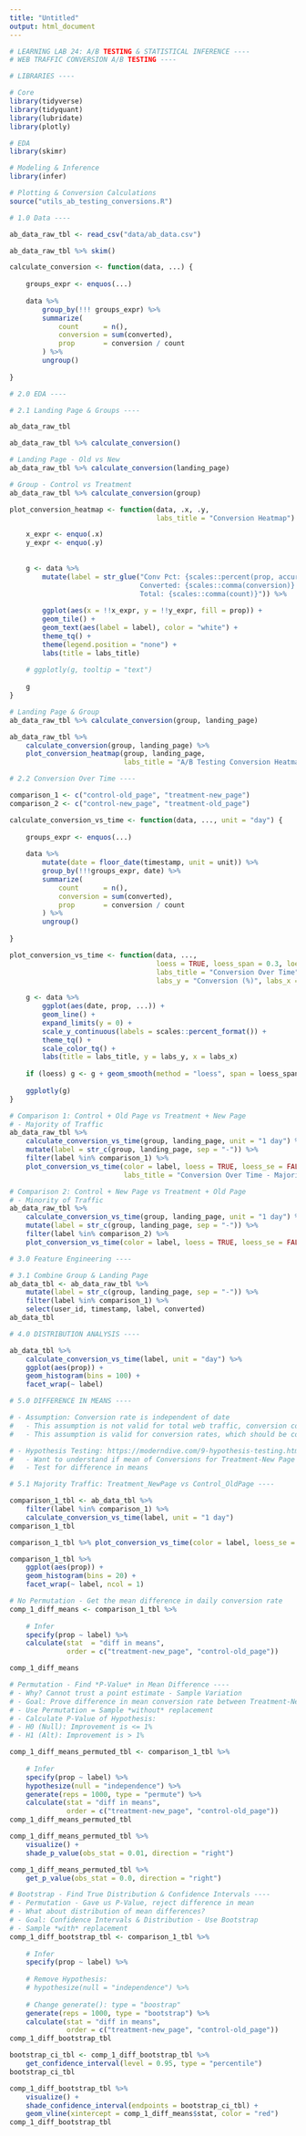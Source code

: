 ```yaml
---
title: "Untitled"
output: html_document
---
```

```r
# LEARNING LAB 24: A/B TESTING & STATISTICAL INFERENCE ----
# WEB TRAFFIC CONVERSION A/B TESTING ----

# LIBRARIES ----

# Core
library(tidyverse)
library(tidyquant)
library(lubridate)
library(plotly)
```


```r
# EDA
library(skimr)

# Modeling & Inference
library(infer)

# Plotting & Conversion Calculations
source("utils_ab_testing_conversions.R")
```


```r
# 1.0 Data ----

ab_data_raw_tbl <- read_csv("data/ab_data.csv")

ab_data_raw_tbl %>% skim()
```

```r
calculate_conversion <- function(data, ...) {
    
    groups_expr <- enquos(...)
    
    data %>%
        group_by(!!! groups_expr) %>%
        summarize(
            count      = n(),
            conversion = sum(converted),
            prop       = conversion / count
        ) %>%
        ungroup()
    
}
```

```r
# 2.0 EDA ----

# 2.1 Landing Page & Groups ----

ab_data_raw_tbl

ab_data_raw_tbl %>% calculate_conversion()
```


```r
# Landing Page - Old vs New
ab_data_raw_tbl %>% calculate_conversion(landing_page)
```


```r
# Group - Control vs Treatment
ab_data_raw_tbl %>% calculate_conversion(group)
```
```r
plot_conversion_heatmap <- function(data, .x, .y, 
                                    labs_title = "Conversion Heatmap") {

    x_expr <- enquo(.x)
    y_expr <- enquo(.y)
    
    
    g <- data %>%
        mutate(label = str_glue("Conv Pct: {scales::percent(prop, accuracy = 0.1)}
                                Converted: {scales::comma(conversion)}
                                Total: {scales::comma(count)}")) %>%
        
        ggplot(aes(x = !!x_expr, y = !!y_expr, fill = prop)) +
        geom_tile() +
        geom_text(aes(label = label), color = "white") +
        theme_tq() +
        theme(legend.position = "none") +
        labs(title = labs_title)
    
    # ggplotly(g, tooltip = "text")
    
    g
}
```


```r
# Landing Page & Group
ab_data_raw_tbl %>% calculate_conversion(group, landing_page)

ab_data_raw_tbl %>% 
    calculate_conversion(group, landing_page) %>%
    plot_conversion_heatmap(group, landing_page, 
                            labs_title = "A/B Testing Conversion Heatmap")
```


```r
# 2.2 Conversion Over Time ----

comparison_1 <- c("control-old_page", "treatment-new_page")
comparison_2 <- c("control-new_page", "treatment-old_page")
```
```r
calculate_conversion_vs_time <- function(data, ..., unit = "day") {
    
    groups_expr <- enquos(...)
    
    data %>%
        mutate(date = floor_date(timestamp, unit = unit)) %>%
        group_by(!!!groups_expr, date) %>%
        summarize(
            count      = n(),
            conversion = sum(converted),
            prop       = conversion / count
        ) %>%
        ungroup()
    
}
```

```r
plot_conversion_vs_time <- function(data, ..., 
                                    loess = TRUE, loess_span = 0.3, loess_se = TRUE,
                                    labs_title = "Conversion Over Time", 
                                    labs_y = "Conversion (%)", labs_x = "") {
    
    g <- data %>%
        ggplot(aes(date, prop, ...)) +
        geom_line() +
        expand_limits(y = 0) +
        scale_y_continuous(labels = scales::percent_format()) +
        theme_tq() +
        scale_color_tq() +
        labs(title = labs_title, y = labs_y, x = labs_x) 
    
    if (loess) g <- g + geom_smooth(method = "loess", span = loess_span, se = loess_se)
    
    ggplotly(g)
}
```

```r
# Comparison 1: Control + Old Page vs Treatment + New Page
# - Majority of Traffic
ab_data_raw_tbl %>%
    calculate_conversion_vs_time(group, landing_page, unit = "1 day") %>%
    mutate(label = str_c(group, landing_page, sep = "-")) %>%
    filter(label %in% comparison_1) %>%
    plot_conversion_vs_time(color = label, loess = TRUE, loess_se = FALSE,
                            labs_title = "Conversion Over Time - Majority of Traffic")
```


```r
# Comparison 2: Control + New Page vs Treatment + Old Page
# - Minority of Traffic
ab_data_raw_tbl %>%
    calculate_conversion_vs_time(group, landing_page, unit = "1 day") %>%
    mutate(label = str_c(group, landing_page, sep = "-")) %>%
    filter(label %in% comparison_2) %>%
    plot_conversion_vs_time(color = label, loess = TRUE, loess_se = FALSE, loess_span = 0.6)
```


```r
# 3.0 Feature Engineering ----

# 3.1 Combine Group & Landing Page
ab_data_tbl <- ab_data_raw_tbl %>%
    mutate(label = str_c(group, landing_page, sep = "-")) %>%
    filter(label %in% comparison_1) %>%
    select(user_id, timestamp, label, converted)
ab_data_tbl
```


```r
# 4.0 DISTRIBUTION ANALYSIS ----

ab_data_tbl %>%
    calculate_conversion_vs_time(label, unit = "day") %>%
    ggplot(aes(prop)) +
    geom_histogram(bins = 100) +
    facet_wrap(~ label)
```


```r
# 5.0 DIFFERENCE IN MEANS ----

# - Assumption: Conversion rate is independent of date 
#   - This assumption is not valid for total web traffic, conversion counts, etc since date may influence
#   - This assumption is valid for conversion rates, which should be constant if visits are large enough

# - Hypothesis Testing: https://moderndive.com/9-hypothesis-testing.html
#   - Want to understand if mean of Conversions for Treatment-New Page is different than Control-Old Page
#   - Test for difference in means

# 5.1 Majority Traffic: Treatment_NewPage vs Control_OldPage ----

comparison_1_tbl <- ab_data_tbl %>%
    filter(label %in% comparison_1) %>%
    calculate_conversion_vs_time(label, unit = "1 day")
comparison_1_tbl
```


```r
comparison_1_tbl %>% plot_conversion_vs_time(color = label, loess_se = FALSE)
```


```r
comparison_1_tbl %>%
    ggplot(aes(prop)) +
    geom_histogram(bins = 20) +
    facet_wrap(~ label, ncol = 1)

```


```r
# No Permutation - Get the mean difference in daily conversion rate
comp_1_diff_means <- comparison_1_tbl %>%
    
    # Infer
    specify(prop ~ label) %>%
    calculate(stat  = "diff in means", 
              order = c("treatment-new_page", "control-old_page"))

comp_1_diff_means
```


```r
# Permutation - Find *P-Value* in Mean Difference ----
# - Why? Cannot trust a point estimate - Sample Variation
# - Goal: Prove difference in mean conversion rate between Treatment-New Page vs Control-Old Page
# - Use Permutation = Sample *without* replacement
# - Calculate P-Value of Hypothesis:
# - H0 (Null): Improvement is <= 1%
# - H1 (Alt): Improvement is > 1%

comp_1_diff_means_permuted_tbl <- comparison_1_tbl %>%
    
    # Infer
    specify(prop ~ label) %>%
    hypothesize(null = "independence") %>%
    generate(reps = 1000, type = "permute") %>%
    calculate(stat = "diff in means", 
              order = c("treatment-new_page", "control-old_page")) 
comp_1_diff_means_permuted_tbl
```


```r
comp_1_diff_means_permuted_tbl %>%
    visualize() +
    shade_p_value(obs_stat = 0.01, direction = "right")
```

```r
comp_1_diff_means_permuted_tbl %>% 
    get_p_value(obs_stat = 0.0, direction = "right")
```
```r
# Bootstrap - Find True Distribution & Confidence Intervals ----
# - Permutation - Gave us P-Value, reject difference in mean
# - What about distribution of mean differences?
# - Goal: Confidence Intervals & Distribution - Use Bootstrap
# - Sample *with* replacement
comp_1_diff_bootstrap_tbl <- comparison_1_tbl %>%
    
    # Infer
    specify(prop ~ label) %>%
    
    # Remove Hypothesis:
    # hypothesize(null = "independence") %>%
    
    # Change generate(): type = "boostrap"
    generate(reps = 1000, type = "bootstrap") %>%
    calculate(stat = "diff in means", 
              order = c("treatment-new_page", "control-old_page"))
comp_1_diff_bootstrap_tbl
```


```r
bootstrap_ci_tbl <- comp_1_diff_bootstrap_tbl %>%
    get_confidence_interval(level = 0.95, type = "percentile")
bootstrap_ci_tbl
```


```r
comp_1_diff_bootstrap_tbl %>%
    visualize() +
    shade_confidence_interval(endpoints = bootstrap_ci_tbl) +
    geom_vline(xintercept = comp_1_diff_means$stat, color = "red")
comp_1_diff_bootstrap_tbl
```


```r
```


```r
```


```r
```


```r
```


```r
```


```r
```


```r
```


```r
```


```r
```


```r
```

